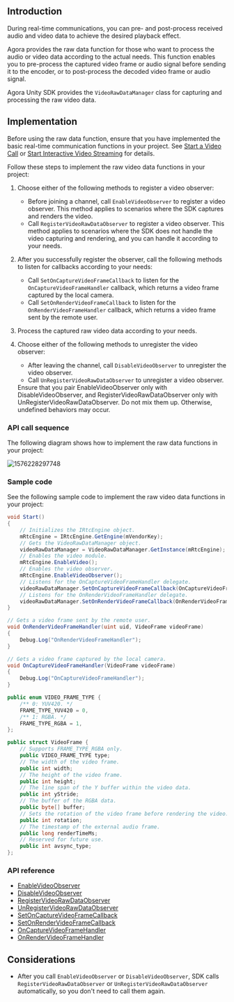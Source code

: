 <PlatformWrapper platform="unity">

## Introduction

During real-time communications, you can pre- and post-process received audio and video data to achieve the desired playback effect.

Agora provides the raw data function for those who want to process the audio or video data according to the actual needs. This function enables you to pre-process the captured video frame or audio signal before sending it to the encoder, or to post-process the decoded video frame or audio signal.

Agora Unity SDK provides the `VideoRawDataManager` class for capturing and processing the raw video data.

## Implementation

Before using the raw data function, ensure that you have implemented the basic real-time communication functions in your project. See [Start a Video Call](/3.7.1/video-calling/quickstart-guide/get-started-sdk) or [Start Interactive Video Streaming](../quickstart-guide/start-video-streaming) for details.

Follow these steps to implement the raw video data functions in your project:

1. Choose either of the following methods to register a video observer:
   - Before joining a channel, call `EnableVideoObserver` to register a video observer. This method applies to scenarios where the SDK captures and renders the video.
   - Call `RegisterVideoRawDataObserver` to register a video observer. This method applies to scenarios where the SDK does not handle the video capturing and rendering, and you can handle it according to your needs.

2. After you successfully register the observer, call the following methods to listen for callbacks according to your needs:
   - Call `SetOnCaptureVideoFrameCallback` to listen for the `OnCaptureVideoFrameHandler` callback, which returns a video frame captured by the local camera.
   - Call `SetOnRenderVideoFrameCallback` to listen for the `OnRenderVideoFrameHandler` callback, which returns a video frame sent by the remote user.
3. Process the captured raw video data according to your needs. 
4. Choose either of the following methods to unregister the video observer:
   - After leaving the channel, call `DisableVideoObserver` to unregister the video observer.
   - Call `UnRegisterVideoRawDataObserver` to unregister a video observer.
   <div class="alert note">Ensure that you pair EnableVideoObserver only with DisableVideoObserver, and RegisterVideoRawDataObserver only with UnRegisterVideoRawDataObserver. Do not mix them up. Otherwise, undefined behaviors may occur.</div>

### API call sequence

The following diagram shows how to implement the raw data functions in your project:

![1576228297748](https://web-cdn.agora.io/docs-files/1576228297748)

### Sample code

See the following sample code to implement the raw video data functions in your project:

```c#
void Start()
{
    // Initializes the IRtcEngine object.
    mRtcEngine = IRtcEngine.GetEngine(mVendorKey);
    // Gets the VideoRawDataManager object.
    videoRawDataManager = VideoRawDataManager.GetInstance(mRtcEngine);
    // Enables the video module.
    mRtcEngine.EnableVideo();
    // Enables the video observer.
    mRtcEngine.EnableVideoObserver();
    // Listens for the OnCaptureVideoFrameHandler delegate.
    videoRawDataManager.SetOnCaptureVideoFrameCallback(OnCaptureVideoFrameHandler);
    // Listens for the OnRenderVideoFrameHandler delegate.
    videoRawDataManager.SetOnRenderVideoFrameCallback(OnRenderVideoFrameHandler);
}

// Gets a video frame sent by the remote user.
void OnRenderVideoFrameHandler(uint uid, VideoFrame videoFrame)
{
    Debug.Log("OnRenderVideoFrameHandler");
}

// Gets a video frame captured by the local camera.
void OnCaptureVideoFrameHandler(VideoFrame videoFrame)
{
    Debug.Log("OnCaptureVideoFrameHandler");
}

public enum VIDEO_FRAME_TYPE {
    /** 0: YUV420. */
    FRAME_TYPE_YUV420 = 0, 
    /** 1: RGBA. */
    FRAME_TYPE_RGBA = 1,
};

public struct VideoFrame {
    // Supports FRAME_TYPE_RGBA only.
    public VIDEO_FRAME_TYPE type;
    // The width of the video frame.
    public int width; 
    // The height of the video frame.
    public int height; 
    // The line span of the Y buffer within the video data.
    public int yStride; 
    // The buffer of the RGBA data.
    public byte[] buffer; 
    // Sets the rotation of the video frame before rendering the video. Supports 0, 90, 180, 270 degrees clockwise.
    public int rotation;
    // The timestamp of the external audio frame.
    public long renderTimeMs;
    // Reserved for future use.
    public int avsync_type;
};
```


### API reference

- [EnableVideoObserver](./API%20Reference/unity/classagora__gaming__rtc_1_1_i_rtc_engine.html#ace979cd59611a0cc39e13f8ea33c0f7c)
- [DisableVideoObserver](./API%20Reference/unity/classagora__gaming__rtc_1_1_i_rtc_engine.html#ace613c4deed4548ee30a80a18a7007df)
- [RegisterVideoRawDataObserver](./API%20Reference/unity/classagora__gaming__rtc_1_1_video_raw_data_manager.html#ad2fddfb037739fdcb5cdd245caeb12f0)
- [UnRegisterVideoRawDataObserver](./API%20Reference/unity/classagora__gaming__rtc_1_1_video_raw_data_manager.html#ad485000862fc71f39889f826f1353ba3)
- [SetOnCaptureVideoFrameCallback](./API%20Reference/unity/classagora__gaming__rtc_1_1_video_raw_data_manager.html#a86b6c82c97dbe94f7a11839506a09109)
- [SetOnRenderVideoFrameCallback](./API%20Reference/unity/classagora__gaming__rtc_1_1_video_raw_data_manager.html#ad7516aa3de9f25b208fe2aa9baf56097)
- [OnCaptureVideoFrameHandler](./API%20Reference/unity/classagora__gaming__rtc_1_1_video_raw_data_manager.html#a7173eb3a85e986f50696732076c811b9)
- [OnRenderVideoFrameHandler](./API%20Reference/unity/classagora__gaming__rtc_1_1_video_raw_data_manager.html#a2ad89cb34bf7ca354ee71a35985bb5c7)

## Considerations

- After you call `EnableVideoObserver` or `DisableVideoObserver`, SDK calls `RegisterVideoRawDataObserver` or `UnRegisterVideoRawDataObserver` automatically, so you don't need to call them again.

</PlatformWrapper>